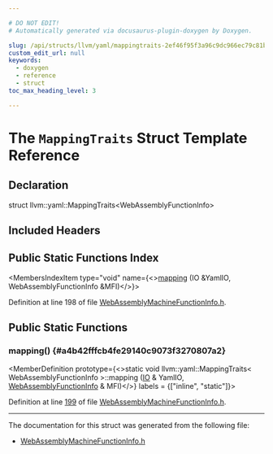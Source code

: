 ```yaml
---

# DO NOT EDIT!
# Automatically generated via docusaurus-plugin-doxygen by Doxygen.

slug: /api/structs/llvm/yaml/mappingtraits-2ef46f95f3a96c9dc966ec79c81b019c
custom_edit_url: null
keywords:
  - doxygen
  - reference
  - struct
toc_max_heading_level: 3

---
```





# The `MappingTraits` Struct Template Reference

<DoxygenPage pluginConfig={pluginConfig}>



## Declaration

<CodeBlock>struct llvm::yaml::MappingTraits&lt;WebAssemblyFunctionInfo&gt;</CodeBlock>

## Included Headers

<IncludesList>
<IncludesListItem
  filePath="Target/WebAssembly/WebAssemblyMachineFunctionInfo.h"
  permalink="/docs/api/files/lib/lib/target/lib/target/webassembly/webassemblymachinefunctioninfo-h"
  isLocal="true" />
</IncludesList>

## Public Static Functions Index

<MembersIndex>

<MembersIndexItem
  type="void"
  name={<><a href="#a4b42fffcb4fe29140c9073f3270807a2">mapping</a> (IO &amp;YamlIO, WebAssemblyFunctionInfo &amp;MFI)</>}>
</MembersIndexItem>

</MembersIndex>


Definition at line 198 of file <a href="/docs/api/files/lib/lib/target/lib/target/webassembly/webassemblymachinefunctioninfo-h">WebAssemblyMachineFunctionInfo.h</a>.

<SectionDefinition>

## Public Static Functions

### mapping() {#a4b42fffcb4fe29140c9073f3270807a2}

<MemberDefinition
  prototype={<>static void llvm::yaml::MappingTraits&lt; WebAssemblyFunctionInfo &gt;::mapping (<a href="/docs/api/classes/llvm/yaml/io">IO</a> &amp; YamlIO, <a href="/docs/api/structs/llvm/yaml/webassemblyfunctioninfo">WebAssemblyFunctionInfo</a> &amp; MFI)</>}
  labels = {["inline", "static"]}>

Definition at line <a href="/docs/api/files/lib/lib/target/lib/target/webassembly/webassemblymachinefunctioninfo-h/#l00199">199</a> of file <a href="/docs/api/files/lib/lib/target/lib/target/webassembly/webassemblymachinefunctioninfo-h">WebAssemblyMachineFunctionInfo.h</a>.
</MemberDefinition>

</SectionDefinition>

<hr/>

The documentation for this struct was generated from the following file:

<ul>
<li><a href="/docs/api/files/lib/lib/target/lib/target/webassembly/webassemblymachinefunctioninfo-h">WebAssemblyMachineFunctionInfo.h</a></li>
</ul>

</DoxygenPage>
